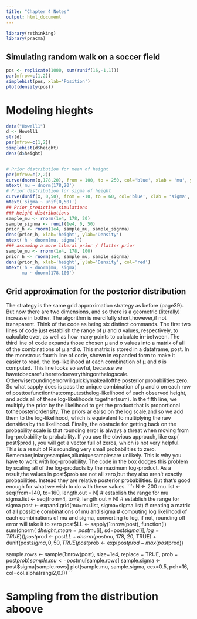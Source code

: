 ```yaml
---
title: "Chapter 4 Notes"
output: html_document
---
```


```r

library(rethinking)
library(pracma)
```

## Simulating random walk on a soccer field

```r
pos <- replicate(1000, sum(runif(16,-1,1)))
par(mfrow=c(1,2))
simplehist(pos, xlab='Position')
plot(density(pos))
```
# Modeling hieghts

```r
data("Howell1")
d <- Howell1
str(d)
par(mfrow=c(1,2))
simplehist(d$height)
dens(d$height)


# Prior distribution for mean of height
par(mfrow=c(2,2))
curve(dnorm(x,178,20), from = 100, to = 250, col='blue', xlab = 'mu', ylab = 'density')
mtext('mu ~ dnorm(178,20')
# Prior distribution for sigma of height
curve(dunif(x, 0,50), from = -10, to = 60, col='blue', xlab = 'sigma', ylab = 'density')
mtext('sigma ~ unif(0,50)')
## Prior predictive simulations
### Height distributions
sample_mu <- rnorm(1e4, 178, 20)
sample_signma <- runif(1e4, 0, 50)
prior_h <- rnorm(1e4, sample_mu, sample_signma)
dens(prior_h, xlab='height', ylab='Density')
mtext('h ~ dnorm(mu, sigma)')
### assuming a more liberal prior / flatter prior
sample_mu <- rnorm(1e4, 178, 100)
prior_h <- rnorm(1e4, sample_mu, sample_signma)
dens(prior_h, xlab='height', ylab='Density', col='red')
mtext('h ~ dnorm(mu, sigma)
      mu ~ dnorm(178,100')
```

## Grid approximation for the posterior distribution
The strategy is the same grid approximation strategy as before (page39). But now there are two dimensions, and so there is a geometric (literally) increase in bother. The algorithm is mercifully short,however,if not transparent. Think of the code as being six distinct commands. The first two lines of code just establish the range of µ and σ values, respectively, to calculate over, as well as how many points to calculate in-between. The third line of code expands those chosen µ and σ values into a matrix of all of the combinations of µ and σ. This matrix is stored in a dataframe, post. In the monstrous fourth line of code, shown in expanded form to make it easier to read, the log-likelihood at each combination of µ and σ is computed. This line looks so awful, because we havetobecarefulheretodoeverythingonthelogscale. Otherwiseroundingerrorwillquicklymakeallofthe posterior probabilities zero. So what sapply does is pass the unique combination of µ and σ on each row of posttoafunctionthatcomputesthelog-likelihood of each observed height, and adds all of these log-likelihoods together(sum). In the fifth line, we multiply the prior by the likelihood to get the product that is proportional totheposteriordensity. The priors ar ealso on the log scale,and so we add them to the log-likelihood, which is equivalent to multiplying the raw densities by the likelihood. Finally, the obstacle for getting back on the probability scale is that rounding error is always a threat when moving from log-probability to probability. If you use the obvious approach, like exp( post\$prod ), you will get a vector full of zeros, which is not very helpful. This is a result of R’s rounding very small probabilities to zero. Remember,inlargesamples,alluniquesamplesare unlikely. This is why you have to work with log-probability. The code in the box dodges this problem by scaling all of the log-products by the maximum log-product. As a result,the values in post$prob are not all zero,but they also aren’t exactly probabilities. Instead they are relative posterior probabilities. But that’s good enough for what we wish to do with these values. 
```r
N <- 200
mu.list <- seq(from=140, to=160, length.out = N) # establish the range for mu
sigma.list <- seq(from=4, to=9, length.out = N) # establish the range for sigma
post <- expand.grid(mu=mu.list, sigma=sigma.list) # creating a matrix of all possible combinations of mu and sigma
# computing log likelihood of each combinations of mu and sigma, converting to log, if not, rounding off error will take it to zero
post$LL <- sapply(1:nrow(post), function(i) sum(dnorm(
  d$height,
  mean=post$mu[i],
  sd=post$sigma[i],
  log = TRUE )))
post$prod <- post$LL + dnorm(post$mu, 178, 20, TRUE) + dunif(post$sigma, 0, 50, TRUE)
post$prob <- exp(post$prod - max(post$prod))

sample.rows <- sample(1:nrow(post), size=1e4, replace = TRUE, prob = post$prob)
sample.mu <- post$mu[sample.rows]
sample.sigma <- post$sigma[sample.rows]
plot(sample.mu, sample.sigma, cex=0.5, pch=16, col=col.alpha(rangi2,0.1))
```

# Sampling from the distribution aboove